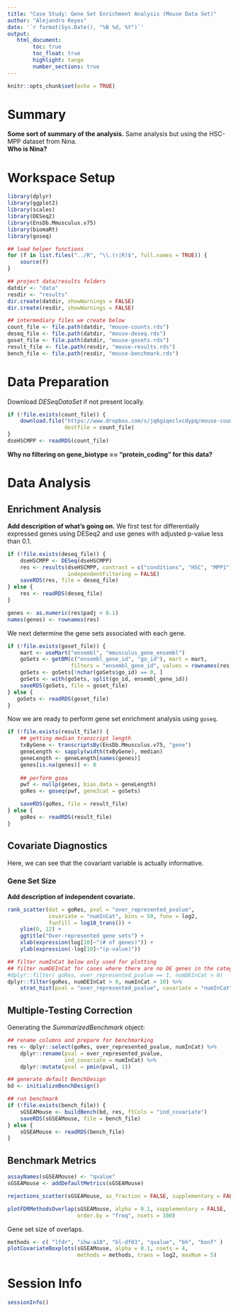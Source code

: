 ```yaml
---
title: "Case Study: Gene Set Enrichment Analysis (Mouse Data Set)"
author: "Alejandro Reyes"
date: '`r format(Sys.Date(), "%B %d, %Y")`'
output: 
   html_document:
        toc: true
        toc_float: true
        highlight: tango
        number_sections: true
---
```


```r
knitr::opts_chunk$set(echo = TRUE)
```

# Summary

**Some sort of summary of the analysis.**
Same analysis but using the HSC-MPP dataset from Nina.  
**Who is Nina?**

# Workspace Setup

```r
library(dplyr)
library(ggplot2)
library(scales)
library(DESeq2)
library(EnsDb.Mmusculus.v75)
library(biomaRt)
library(goseq)

## load helper functions
for (f in list.files("../R", "\\.(r|R)$", full.names = TRUE)) {
    source(f)
}

## project data/results folders
datdir <- "data"
resdir <- "results"
dir.create(datdir, showWarnings = FALSE)
dir.create(resdir, showWarnings = FALSE)

## intermediary files we create below
count_file <- file.path(datdir, "mouse-counts.rds")
deseq_file <- file.path(datdir, "mouse-deseq.rds")
goset_file <- file.path(datdir, "mouse-gosets.rds")
result_file <- file.path(resdir, "mouse-results.rds")
bench_file <- file.path(resdir, "mouse-benchmark.rds")
```


# Data Preparation

Download *DESeqDataSet* if not present locally.

```r
if (!file.exists(count_file)) {
    download.file("https://www.dropbox.com/s/jq6giqeclxcdypq/mouse-counts.rds?dl=1",
                  destfile = count_file)
}
dseHSCMPP <- readRDS(count_file)
```

**Why no filtering on gene_biotype == "protein_coding" for this data?**

# Data Analysis

## Enrichment Analysis

**Add description of what's going on.**
We first test for differentially expressed genes using DESeq2 and use genes with adjusted p-value less than 0.1.

```r
if (!file.exists(deseq_file)) {
    dseHSCMPP <- DESeq(dseHSCMPP)
    res <- results(dseHSCMPP, contrast = c("conditions", "HSC", "MPP1"),
                   independentFiltering = FALSE)
    saveRDS(res, file = deseq_file)
} else {
    res <- readRDS(deseq_file)
}

genes <- as.numeric(res$padj < 0.1)
names(genes) <- rownames(res)
```

We next determine the gene sets associated with each gene.

```r
if (!file.exists(goset_file)) {
    mart <- useMart("ensembl", "mmusculus_gene_ensembl")
    goSets <- getBM(c("ensembl_gene_id", "go_id"), mart = mart,
                    filters = "ensembl_gene_id", values = rownames(res))
    goSets <- goSets[!nchar(goSets$go_id) == 0, ]
    goSets <- with(goSets, split(go_id, ensembl_gene_id))
    saveRDS(goSets, file = goset_file)
} else {
   goSets <- readRDS(goset_file)
}
```

Now we are ready to perform gene set enrichment analysis using `goseq`.

```r
if (!file.exists(result_file)) {
    ## getting median transcript length
    txByGene <- transcriptsBy(EnsDb.Mmusculus.v75, "gene")
    geneLength <- sapply(width(txByGene), median)
    geneLength <- geneLength[names(genes)]
    genes[is.na(genes)] <- 0
    
    ## perform gsea
    pwf <- nullp(genes, bias.data = geneLength)
    goRes <- goseq(pwf, gene2cat = goSets)

    saveRDS(goRes, file = result_file)
} else {
    goRes <- readRDS(result_file)
}
```

## Covariate Diagnostics

Here, we can see that the covariant variable is actually informative.

### Gene Set Size

**Add description of independent covariate.**

```r
rank_scatter(dat = goRes, pval = "over_represented_pvalue", 
             covariate = "numInCat", bins = 50, funx = log2, 
             funfill = log10_trans()) +
    ylim(0, 12) +
    ggtitle("Over-represented gene sets") +
    xlab(expression(log[10]~"(# of genes)")) +
    ylab(expression(-log[10]~"(p-value)")) 
```

```r
## filter numInCat below only used for plotting
## filter numDEInCat for cases where there are no DE genes in the category (these are actually not tested)
#dplyr::filter( goRes, over_represented_pvalue == 1, numDEInCat > 0)
dplyr::filter(goRes, numDEInCat > 0, numInCat > 10) %>%
    strat_hist(pval = "over_represented_pvalue", covariate = "numInCat", maxy=10)
```

## Multiple-Testing Correction

Generating the *SummarizedBenchmark* object:
 
```r
## rename columns and prepare for benchmarking
res <- dplyr::select(goRes, over_represented_pvalue, numInCat) %>%
    dplyr::rename(pval = over_represented_pvalue,
                  ind_covariate = numInCat) %>%
    dplyr::mutate(pval = pmin(pval, 1))

## generate default BenchDesign
bd <- initializeBenchDesign()

## run benchmark
if (!file.exists(bench_file)) {
    sGSEAMouse <- buildBench(bd, res, ftCols = "ind_covariate")
    saveRDS(sGSEAMouse, file = bench_file)
} else {
    sGSEAMouse <- readRDS(bench_file)
}
```

## Benchmark Metrics

```r
assayNames(sGSEAMouse) <- "qvalue"
sGSEAMouse <- addDefaultMetrics(sGSEAMouse)
```

```r
rejections_scatter(sGSEAMouse, as_fraction = FALSE, supplementary = FALSE)
```
  
```r
plotFDRMethodsOverlap(sGSEAMouse, alpha = 0.1, supplementary = FALSE,
                      order.by = "freq", nsets = 100)
```

Gene set size of overlaps.

```r
methods <- c( "lfdr", "ihw-a10", "bl-df03", "qvalue", "bh", "bonf" )
plotCovariateBoxplots(sGSEAMouse, alpha = 0.1, nsets = 4,
                      methods = methods, trans = log2, maxNum = 5)
```

# Session Info

```r
sessionInfo()
```
